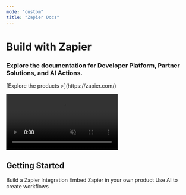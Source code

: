 ```yaml
---
mode: "custom"
title: "Zapier Docs"
---
```


<div style={{
  display: 'flex',
  flexDirection: 'row',
  alignItems: 'center',
  justifyContent: 'center',
  textAlign: 'left',
  padding: '6rem 2rem',
}}>
  <div style={{
    maxWidth: '600px',
    marginRight: '2rem', // Added margin to separate text from image
  }}>
    <h1 style={{
      fontSize: '3.5rem',
      fontWeight: 'bold',
      marginBottom: '1rem',
    }}>
      Build with Zapier
    </h1>
    <h3 style={{
      fontSize: '1.5rem',
      marginBottom: '2rem',
    }}>
      Explore the documentation for Developer Platform, Partner Solutions, and AI Actions.
    </h3>
    <p style={{
      fontSize: '1rem',
      maxWidth: '600px',
      margin: '0 auto',
    }}>
      [Explore the products >](https://zapier.com/)
    </p>
  </div>
  <video
    autoPlay
    muted
    loop
    playsInline
    className="aspect-video"
    src="https://framerusercontent.com/assets/rOWbX3oZetZ0NpxzV5Bp4sBeVIE.mp4"
  ></video>
</div>


<div style={{
  padding: '4rem 2rem',
}}>
  <h2 style={{
    fontSize: '2.5rem',
    fontWeight: 'bold',
    marginBottom: '2rem',
    textAlign: 'center',
  }}>
    Getting Started
  </h2>
  <div style={{
    display: 'flex',
    justifyContent: 'center',
    flexWrap: 'wrap',
    gap: '0.5rem',
  }}>
    <CardGroup cols={3}>
    <Card title="Platform Documentation" href="/platform" icon="play">
      Build a Zapier Integration
    </Card>
    <Card title="Partner Solutions" href="/partner-solutions/getting-started" icon="code-simple">
      Embed Zapier in your own product
    </Card>
    <Card title="AI Actions" href="/ai-solutions" icon="code">
      Use AI to create workflows
    </Card>
  </CardGroup>
  </div>
</div>
